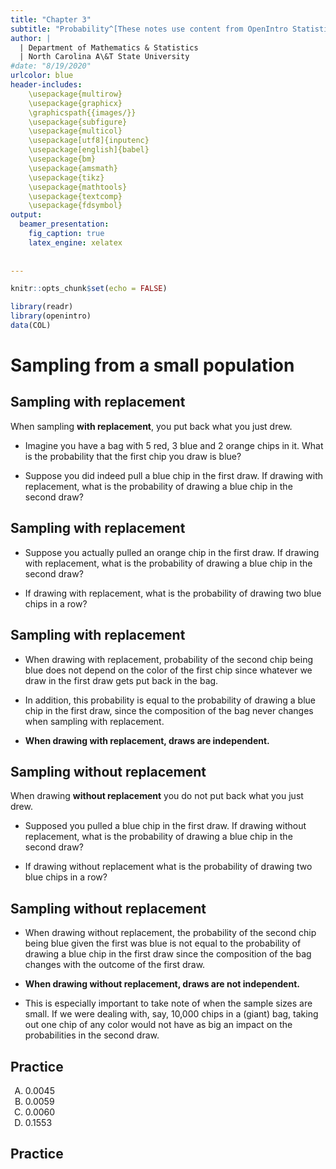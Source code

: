 ```yaml
---
title: "Chapter 3"
subtitle: "Probability^[These notes use content from OpenIntro Statistics Slides by Mine Cetinkaya-Rundel.]"
author: |
  | Department of Mathematics & Statistics
  | North Carolina A\&T State University
#date: "8/19/2020"
urlcolor: blue
header-includes:
    \usepackage{multirow}
    \usepackage{graphicx}
    \graphicspath{{images/}}
    \usepackage{subfigure}
    \usepackage{multicol}
    \usepackage[utf8]{inputenc}
    \usepackage[english]{babel}
    \usepackage{bm}
    \usepackage{amsmath}
    \usepackage{tikz}
    \usepackage{mathtools}
    \usepackage{textcomp}
    \usepackage{fdsymbol}
output: 
  beamer_presentation:
    fig_caption: true
    latex_engine: xelatex
    
    
---
```

```r
knitr::opts_chunk$set(echo = FALSE)
```

```r
library(readr)
library(openintro)
data(COL)
```


# Sampling from a small population

## Sampling with replacement

When sampling **with replacement**, you put back what you just drew.

\pause

  - Imagine you have a bag with 5 red, 3 blue and 2 orange chips in it. What is the probability that the first chip you draw is blue?
  
\centering{5 \tikz\draw[red,fill=red] (0,0) circle (.5ex);, 3 \tikz\draw[blue,fill=blue] (0,0) circle (.5ex);, 2 \tikz\draw[orange,fill=orange] (0,0) circle (.5ex); }

\pause

\centering{$Prob(1^{st} \text{ }chip \text{ }B) = \frac{3}{5+3+2} = \frac{3}{10}=0.3$}

\pause

  - Suppose you did indeed pull a blue chip in the first draw. If drawing with replacement, what is the probability of drawing a blue chip in the second draw?
  
\pause
  
\centering{$1^{st}$ draw: 5 \tikz\draw[red,fill=red] (0,0) circle (.5ex);, 3 \tikz\draw[blue,fill=blue] (0,0) circle (.5ex);, 2 \tikz\draw[orange,fill=orange] (0,0) circle (.5ex); }

\centering{$2^{nd}$ draw: 5 \tikz\draw[red,fill=red] (0,0) circle (.5ex);, 3 \tikz\draw[blue,fill=blue] (0,0) circle (.5ex);, 2 \tikz\draw[orange,fill=orange] (0,0) circle (.5ex); }

\pause

\centering{$Prob(2^{nd} \text{ }chip \text{ }B | 1^{st} \text{ }chip \text{ }B) = \frac{3}{10}=0.3$}

## Sampling with replacement

- Suppose you actually pulled an orange chip in the first draw. If drawing with replacement, what is the probability of drawing a blue chip in the second draw?

\centering{$1^{st}$ draw: 5 \tikz\draw[red,fill=red] (0,0) circle (.5ex);, 3 \tikz\draw[blue,fill=blue] (0,0) circle (.5ex);, 2 \tikz\draw[orange,fill=orange] (0,0) circle (.5ex); }

\centering{$2^{nd}$ draw: 5 \tikz\draw[red,fill=red] (0,0) circle (.5ex);, 3 \tikz\draw[blue,fill=blue] (0,0) circle (.5ex);, 2 \tikz\draw[orange,fill=orange] (0,0) circle (.5ex); }

\pause

\centering{$Prob(2^{nd} \text{ }chip \text{ }B | 1^{st} \text{ }chip \text{ }O) = \frac{3}{10}=0.3$}

\pause

- If drawing with replacement, what is the probability of drawing two blue chips in a row?

\pause

\centering{$1^{st}$ draw: 5 \tikz\draw[red,fill=red] (0,0) circle (.5ex);, 3 \tikz\draw[blue,fill=blue] (0,0) circle (.5ex);, 2 \tikz\draw[orange,fill=orange] (0,0) circle (.5ex); }

\centering{$2^{nd}$ draw: 5 \tikz\draw[red,fill=red] (0,0) circle (.5ex);, 3 \tikz\draw[blue,fill=blue] (0,0) circle (.5ex);, 2 \tikz\draw[orange,fill=orange] (0,0) circle (.5ex); }

\pause

\centering{$Prob(1^{st} \text{ }chip \text{ }B) \cdot Prob(2^{nd} \text{ }chip \text{ }B | 1^{st} \text{ }chip \text{ }B) = 0.3 \times 0.3 = 0.3^2 = 0.09$}

## Sampling with replacement

- When drawing with replacement, probability of the second chip being blue does not depend on the color of the first chip since whatever we draw in the first draw gets put back in the bag.

\centering{$Prob(B|B) = Prob(B|O)$}

- In addition, this probability is equal to the probability of drawing a blue chip in the first draw, since the composition of the bag never changes when sampling with replacement.

\centering{$Prob(B|B) = Prob(B)$}

- **When drawing with replacement, draws are independent.**

## Sampling without replacement

When drawing **without replacement** you do not put back what you just drew.

\pause

  - Supposed you pulled a blue chip in the first draw. If drawing without replacement, what is the probability of drawing a blue chip in the second draw?
  
\centering{$1^{st}$ draw: 5 \tikz\draw[red,fill=red] (0,0) circle (.5ex);, 3 \tikz\draw[blue,fill=blue] (0,0) circle (.5ex);, 2 \tikz\draw[orange,fill=orange] (0,0) circle (.5ex); }

\pause

\centering{$2^{nd}$ draw: 5 \tikz\draw[red,fill=red] (0,0) circle (.5ex);, 2 \tikz\draw[blue,fill=blue] (0,0) circle (.5ex);, 2 \tikz\draw[orange,fill=orange] (0,0) circle (.5ex); }

\pause

\centering{$Prob(2^{nd} \text{ }chip \text{ }B \text{ }|\text{ }1^{st} \text{ }chip \text{ }B = \frac{2}{9} = 0.22$}

\pause

  - If drawing without replacement what is the probability of drawing two blue chips in a row?
  
\pause
  
\centering{$Prob(1^{st}\text{ }chipB) \cdot Prob(2^{nd} \text{ }chip \text{ }B \text{ }|\text{ }1^{st} \text{ }chip \text{ }B) = 0.3 \times 0.22 = 0.066$}

## Sampling without replacement

- When drawing without replacement, the probability of the second chip being blue given the first was blue is not equal to the probability of drawing a blue chip in the first draw since the composition of the bag changes with the outcome of the first draw.

\centering{$Prob(B|B) \neq Prob(B)$}

\pause

- **When drawing without replacement, draws are not independent.**

\pause

- This is especially important to take note of when the sample sizes are small. If we were dealing with, say, 10,000 chips in a (giant) bag, taking out one chip of any color would not have as big an impact on the probabilities in the second draw.

## Practice

\alert{In most card games, cards are drawn without replacement. What is the probability of drawing an ace and then a 3? Choose the closet answer.}

A) 0.0045
B) 0.0059
C) 0.0060
D) 0.1553

## Practice

\alert{In most card games, cards are drawn without replacement. What is the probability of drawing an ace and then a 3? Choose the closet answer.}

\begin{multicols}{2}

A) 0.0045 \\
B) 0.0059 \\
C) \alert{0.0060} \\
D) 0.1553

\columnbreak

$P(ace \text{ }then \text{ }3)$ \\
$= \frac{4}{52} \times \frac{4}{51}$ \\
$\approx 0.0060$

\end{multicols}
